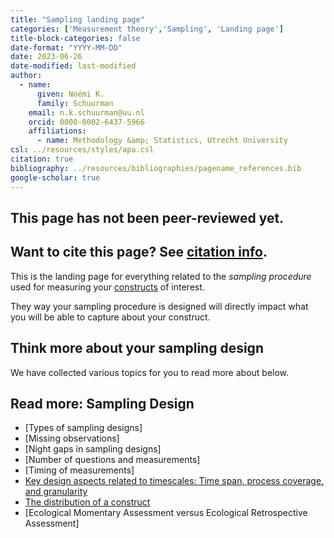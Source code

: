 ```yaml
---
title: "Sampling landing page"
categories: ['Measurement theory','Sampling', 'Landing page']
title-block-categories: false
date-format: "YYYY-MM-DD"
date: 2023-06-26
date-modified: last-modified
author:
  - name:
      given: Noémi K.
      family: Schuurman
    email: n.k.schuurman@uu.nl
    orcid: 0000-0002-6437-5966
    affiliations:
      - name: Methodology &amp; Statistics, Utrecht University
csl: ../resources/styles/apa.csl
citation: true
bibliography: ../resources/bibliographies/pagename_references.bib
google-scholar: true
---
```


::: callout-caution
## This page has not been peer-reviewed yet.
:::

::: callout-note
## Want to cite this page? See [citation info](sampling.html#citation).
:::

This is the landing page for everything related to the <i> sampling procedure </i> used for measuring your [constructs](../your-study/constructs.qmd) of interest. 

They way your sampling procedure is designed will directly impact what you will be able to capture about your construct. 

## Think more about your sampling design

We have collected various topics for you to read more about below.

::: {.callout-note collapse="false"}

## Read more: Sampling Design

-   [Types of sampling designs]
-   [Missing observations]
-   [Night gaps in sampling designs]
-   [Number of questions and measurements]
-   [Timing of measurements]
-   [Key design aspects related to timescales: Time span, process coverage, and granularity](../theory/timescale/time-span-process-coverage-granularity.qmd)
-   [The distribution of a construct](../theory/distributions.qmd)
-   [Ecological Momentary Assessment versus Ecological Retrospective Assessment]

:::



```{=html}
<!--
# Related pages

-   [Measurement coverage, time span, & granularity.](/TScale_MeasCoverage.html)

-   [Measuring and Relating Multiple Constructs Measured at Different Timescales](/TScale_RelatingConstructs.html)

-   [Capturing Regime Switches](/TScale_Switches.html)

-   [Event-Relations in ILD Measurement](/EventRelations.html)

-   [Measurement Burst Designs]
-->
```
